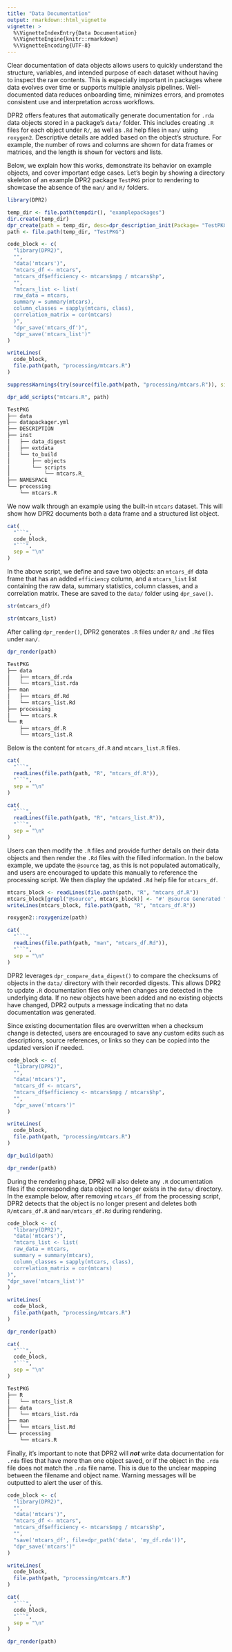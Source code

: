 ```yaml
---
title: "Data Documentation"
output: rmarkdown::html_vignette
vignette: >
  %\VignetteIndexEntry{Data Documentation}
  %\VignetteEngine{knitr::rmarkdown}
  %\VignetteEncoding{UTF-8}
---
```


Clear documentation of data objects allows users to quickly understand the structure, variables, and intended purpose of each dataset without having to inspect the raw contents. This is especially important in packages where data evolves over time or supports multiple analysis pipelines. Well-documented data reduces onboarding time, minimizes errors, and promotes consistent use and interpretation across workflows.

DPR2 offers features that automatically generate documentation for `.rda` data objects stored in a package’s `data/` folder. This includes creating `.R` files for each object under `R/`, as well as `.Rd` help files in `man/` using `roxygen2`. Descriptive details are added based on the object’s structure. For example, the number of rows and columns are shown for data frames or matrices, and the length is shown for vectors and lists.

Below, we explain how this works, demonstrate its behavior on example objects, and cover important edge cases. Let's begin by showing a directory skeleton of an example DPR2 package `TestPKG` prior to rendering to showcase the absence of the `man/` and `R/` folders.

```r
library(DPR2)

temp_dir <- file.path(tempdir(), "examplepackages")
dir.create(temp_dir)
dpr_create(path = temp_dir, desc=dpr_description_init(Package= "TestPKG"))
path <- file.path(temp_dir, "TestPKG")

code_block <- c(
  "library(DPR2)",
  "",
  "data('mtcars')",
  "mtcars_df <- mtcars",
  "mtcars_df$efficiency <- mtcars$mpg / mtcars$hp",
  "",
  "mtcars_list <- list(
  raw_data = mtcars,
  summary = summary(mtcars),
  column_classes = sapply(mtcars, class),
  correlation_matrix = cor(mtcars)
  )",
  "dpr_save('mtcars_df')",
  "dpr_save('mtcars_list')"
)

writeLines(
  code_block,
  file.path(path, "processing/mtcars.R")
)

suppressWarnings(try(source(file.path(path, "processing/mtcars.R")), silent = T))

dpr_add_scripts("mtcars.R", path)

```


```bash
TestPKG
├── data
├── datapackager.yml
├── DESCRIPTION
├── inst
│   ├── data_digest
│   ├── extdata
│   └── to_build
│       ├── objects
│       └── scripts
│           └── mtcars.R_
├── NAMESPACE
└── processing
    └── mtcars.R
```

We now walk through an example using the built-in `mtcars` dataset. This will show how DPR2 documents both a data frame and a structured list object.

```r
cat(
  "```",
  code_block,
  "```",
  sep = "\n"
)
```
In the above script, we define and save two objects: an `mtcars_df` data frame that has an added `efficiency` column, and a `mtcars_list` list containing the raw data, summary statistics, column classes, and a correlation matrix. These are saved to the `data/` folder using `dpr_save()`.

```r
str(mtcars_df)

```

```r
str(mtcars_list)

```

After calling `dpr_render()`, DPR2 generates `.R` files under `R/` and `.Rd` files under `man/`.

```r
dpr_render(path)

```

```bash
TestPKG
├── data
│   ├── mtcars_df.rda
│   └── mtcars_list.rda
├── man
│   ├── mtcars_df.Rd
│   └── mtcars_list.Rd
├── processing
│   └── mtcars.R
└── R
    ├── mtcars_df.R
    └── mtcars_list.R

```

Below is the content for `mtcars_df.R` and `mtcars_list.R` files.

```r
cat(
  "```",
  readLines(file.path(path, "R", "mtcars_df.R")),
  "```",
  sep = "\n"
)
```

```r
cat(
  "```",
  readLines(file.path(path, "R", "mtcars_list.R")),
  "```",
  sep = "\n"
)
```

Users can then modify the `.R` files and provide further details on their data objects and then render the `.Rd` files with the filled information. In the below example, we update the `@source` tag, as this is not populated automatically, and users are encouraged to update this manually to reference the processing script. We then display the updated `.Rd` help file for `mtcars_df`.

```r
mtcars_block <- readLines(file.path(path, "R", "mtcars_df.R"))
mtcars_block[grepl("@source", mtcars_block)] <- "#' @source Generated from script mtcars.R"
writeLines(mtcars_block, file.path(path, "R", "mtcars_df.R"))

roxygen2::roxygenize(path)

```

```r
cat(
  "```",
  readLines(file.path(path, "man", "mtcars_df.Rd")),
  "```",
  sep = "\n"
)
```

DPR2 leverages `dpr_compare_data_digest()` to compare the checksums of objects in the `data/` directory with their recorded digests. This allows DPR2 to update `.R` documentation files only when changes are detected in the underlying data. If no new objects have been added and no existing objects have changed, DPR2 outputs a message indicating that no data documentation was generated.

Since existing documentation files are overwritten when a checksum change is detected, users are encouraged to save any custom edits such as descriptions, source references, or links so they can be copied into the updated version if needed.

```r
code_block <- c(
  "library(DPR2)",
  "",
  "data('mtcars')",
  "mtcars_df <- mtcars",
  "mtcars_df$efficiency <- mtcars$mpg / mtcars$hp",
  "",
  "dpr_save('mtcars')"
)

writeLines(
  code_block,
  file.path(path, "processing/mtcars.R")
)

dpr_build(path)

```

```r
dpr_render(path)

```

During the rendering phase, DPR2 will also delete any `.R` documentation files if the corresponding data object no longer exists in the `data/` directory. In the example below, after removing `mtcars_df` from the processing script, DPR2 detects that the object is no longer present and deletes both `R/mtcars_df.R` and `man/mtcars_df.Rd` during rendering.

```r
code_block <- c(
  "library(DPR2)",
  "data('mtcars')",
  "mtcars_list <- list(
  raw_data = mtcars,
  summary = summary(mtcars),
  column_classes = sapply(mtcars, class),
  correlation_matrix = cor(mtcars)
)",
"dpr_save('mtcars_list')"
)

writeLines(
  code_block,
  file.path(path, "processing/mtcars.R")
)

dpr_render(path)

```

```r
cat(
  "```",
  code_block,
  "```",
  sep = "\n"
)

```


```bash
TestPKG
├── R
│   └── mtcars_list.R
├── data
│   └── mtcars_list.rda
├── man
│   └── mtcars_list.Rd
└── processing
    └── mtcars.R
```

Finally, it's important to note that DPR2 will ***not*** write data documentation for `.rda` files that have more than one object saved, or if the object in the `.rda` file does not match the `.rda` file name. This is due to the unclear mapping between the filename and object name. Warning messages will be outputted to alert the user of this.

```r

code_block <- c(
  "library(DPR2)",
  "",
  "data('mtcars')",
  "mtcars_df <- mtcars",
  "mtcars_df$efficiency <- mtcars$mpg / mtcars$hp",
  "",
  "save('mtcars_df', file=dpr_path('data', 'my_df.rda'))",
  "dpr_save('mtcars')"
)

writeLines(
  code_block,
  file.path(path, "processing/mtcars.R")
)

```

```r
cat(
  "```",
  code_block,
  "```",
  sep = "\n"
)

```

```r
dpr_render(path)

```
